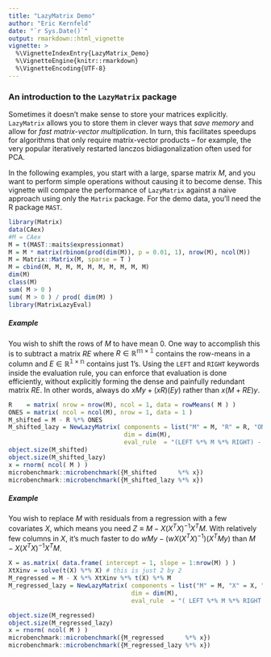 ```yaml
---
title: "LazyMatrix Demo"
author: "Eric Kernfeld"
date: "`r Sys.Date()`"
output: rmarkdown::html_vignette
vignette: >
  %\VignetteIndexEntry{LazyMatrix_Demo}
  %\VignetteEngine{knitr::rmarkdown}
  %\VignetteEncoding{UTF-8}
---
```


### An introduction to the `LazyMatrix` package

Sometimes it doesn't make sense to store your matrices explicitly. `LazyMatrix` allows you to store them in clever ways that *save memory* and allow for *fast matrix-vector multiplication*.  In turn, this facilitates speedups for algorithms that only require matrix-vector products -- for example, the very popular iteratively restarted lanczos bidiagonalization often used for PCA. 

In the following examples, you start with a large, sparse matrix $M$, and you want to perform simple operations without causing it to become dense. This vignette will compare the performance of `LazyMatrix` against a naive approach using only the `Matrix` package. For the demo data, you'll need the R package `MAST`.

```r
library(Matrix)
data(CAex)
#M = CAex
M = t(MAST::maits$expressionmat) 
M = M * matrix(rbinom(prod(dim(M)), p = 0.01, 1), nrow(M), ncol(M))
M = Matrix::Matrix(M, sparse = T )
M = cbind(M, M, M, M, M, M, M, M, M, M)
dim(M)
class(M)
sum( M > 0 )
sum( M > 0 ) / prod( dim(M) )
library(MatrixLazyEval)
```

##### Example

You wish to shift the rows of $M$ to have mean 0. One way to accomplish this is to subtract a matrix $RE$ where $R\in \mathbb{R^{m\times 1}}$ contains the row-means in a column and $E\in \mathbb{R^{1\times n}}$ contains just 1's. Using the `LEFT` and `RIGHT` keywords inside the evaluation rule, you can enforce that evaluation is done efficiently, without explicitly forming the dense and painfully redundant matrix $RE$. In other words, always do $xMy + (xR)(Ey)$ rather than $x(M + RE)y$.

```r
R    = matrix( nrow = nrow(M), ncol = 1, data = rowMeans( M ) )
ONES = matrix( ncol = ncol(M), nrow = 1, data = 1 )
M_shifted = M - R %*% ONES
M_shifted_lazy = NewLazyMatrix( components = list("M" = M, "R" = R, "ONES" = ONES ), 
                                dim = dim(M),
                                eval_rule  = "(LEFT %*% M %*% RIGHT) - (LEFT %*% R) %*% (ONES %*% RIGHT)" )
object.size(M_shifted)
object.size(M_shifted_lazy)
x = rnorm( ncol( M ) )
microbenchmark::microbenchmark({M_shifted      %*% x})
microbenchmark::microbenchmark({M_shifted_lazy %*% x})
```

##### Example

You wish to replace $M$ with residuals from a regression with a few covariates $X$, which means you need $Z \equiv M - X(X^TX)^{-1}X^TM$. With relatively few columns in $X$, it's much faster to do $wMy - (wX(X^TX)^{-1})(X^TMy)$ than $M - X(X^TX)^{-1}X^TM$.

```r

X = as.matrix( data.frame( intercept = 1, slope = 1:nrow(M) ) )
XtXinv = solve(t(X) %*% X) # this is just 2 by 2
M_regressed = M - X %*% XtXinv %*% t(X) %*% M
M_regressed_lazy = NewLazyMatrix( components = list("M" = M, "X" = X, "XtXinv" = XtXinv ), 
                                  dim = dim(M),
                                  eval_rule  = "( LEFT %*% M %*% RIGHT ) - ( LEFT %*% X %*% XtXinv) %*% ( t(X) %*% M %*% RIGHT ) " )

object.size(M_regressed)
object.size(M_regressed_lazy)
x = rnorm( ncol( M ) )
microbenchmark::microbenchmark({M_regressed      %*% x})
microbenchmark::microbenchmark({M_regressed_lazy %*% x})
```

